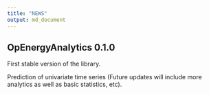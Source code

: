 ```yaml
---
title: "NEWS"
output: md_document
---
```


## OpEnergyAnalytics 0.1.0

First stable version of the library. 

Prediction of univariate time series (Future updates will include more analytics as well as basic statistics, etc).